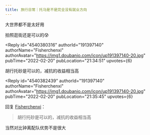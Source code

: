 ```yaml
---
title: 旅行日常｜托马是不是完全没有就业方向
---
```



<Forum groupName="原神" groupUrl="https://www.douban.com/group/genshin/" archivedAt="2025-05-16T16:45:51.508Z">
  <Post
    id="260571716"
    title="旅行日常｜托马是不是完全没有就业方向"
    url="https://www.douban.com/group/topic/260571716/?_spm_id=MTgwNjY2MDky"
    pubTime="2022-02-22"
    highlightUserId="191397140"
  >
大世界都不是太好用

拍照逛街还是可以的😰

<Reply
  id="4540380316"
  authorId="191397140"
  authorName="Fisherchenxi"
  authorAvatar="https://img1.doubanio.com/icon/up191397140-20.jpg"
  pubTime="2022-02-20"
  pubLocation="21:34:51"
  upvotes={6}
>
胡行托砂是可以的，减抗的收益相当高
</Reply>

<Reply
  id="4540382439"
  authorId="191397140"
  authorName="Fisherchenxi"
  authorAvatar="https://img1.doubanio.com/icon/up191397140-20.jpg"
  pubTime="2022-02-20"
  pubLocation="21:35:45"
  upvotes={6}
>
回复 [Fisherchenxi](https://www.douban.com/people/191397140/)：
> 胡行托砂是可以的，减抗的收益相当高

当然对比钟离配队优势不是很大
</Reply>
  </Post>
</Forum>
